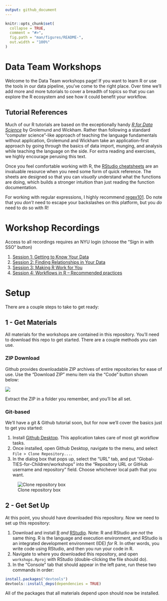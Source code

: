 ```yaml
---
output: github_document
---
```


<!-- README.md is generated from README.Rmd. Please edit that file -->

```r
knitr::opts_chunk$set(
  collapse = TRUE,
  comment = "#>",
  fig.path = "man/figures/README-",
  out.width = "100%"
)
```

# Data Team Workshops

<!-- badges: start -->

<!-- badges: end -->

Welcome to the Data Team workshops page! If you want to learn R or use the tools in our data pipeline, you've come to the right place. Over time we'll add more and more tutorials to cover a breadth of topics so that you can explore the R ecosystem and see how it could benefit your workflow.

## Tutorial References

Much of our R tutorials are based on the exceptionally handy [*R for Data Science*](https://r4ds.had.co.nz/) by Grolemund and Wickham. Rather than following a standard "computer science"-like approach of teaching the language fundamentals without application, Grolemund and Wickham take an application-first approach by going through the basics of data import, munging, and analysis while teaching the language on the side. For extra reading and exercises, we highly encourage perusing this text.

Once you feel comfortable working with R, the [RStudio cheatsheets](https://rstudio.com/resources/cheatsheets/) are an invaluable resource when you need some form of quick reference. The sheets are designed so that you can *visually* understand what the functions are doing, which builds a stronger intuition than just reading the function documentation.

For working with regular expressions, I highly recommend [regex101](https://regex101.com). Do note that you *don't* need to escape your backslashes on this platform, but you *do* need to do so with R!

# Workshop Recordings

Access to all recordings requires an NYU login (choose the "Sign in with SSO" button)

1.  [Session 1: Getting to Know Your Data](https://nyu.zoom.us/rec/share/VLku7fo5upo3bVs8xdS8K92Q2UPwzrfzCHUxVGPCJh6XZtQqLGlElp2H4aUvEQr3.NghErP0lw2NxupVV)
2.  [Session 2: Finding Relationships in Your Data](https://nyu.zoom.us/rec/share/zSF42XLuzubrBt9fwP2sMPriZvSAp9uq4hU5Qdc1CZI6TjZ6Vu7Cle-Id1Pny54r.cO3UymskhDJVXyWr)
3.  [Session 3: Making R Work for You](https://nyu.zoom.us/rec/share/55nw_SkaeuhaCXAtZSNbCemnwi9trTvgKLiSKNjaoEew8Qb7mb3UTwKE6eT7rRyg.sg0ApiMqrMhP7B_D)
4.  [Session 4: Workflows in R -- Recommended practices](https://nyu.zoom.us/rec/share/w1QiqFhfCjfSkPvrUjobg4_1xERFT3_v6FO9RjvggmfNzdjbG-TTpWYZtKfJvRD4.NHpuJlT-HIR-qihP)

# Setup

There are a couple steps to take to get ready:

## 1 - Get Materials

All materials for the workshops are contained in this repository. You'll need to download this repo to get started. There are a couple methods you can use.

### ZIP Download

Github provides downloadable ZIP archives of entire repositories for ease of use. Use the "Download ZIP" menu item via the "Code" button shown below:

![](man/figures/github-download-zip.png)

Extract the ZIP in a folder you remember, and you'll be all set.

### Git-based

We'll have a git & Github tutorial soon, but for now we'll cover the basics just to get you started:

1.  Install [Github Desktop](https://desktop.github.com/). This application takes care of most git workflow tasks.
2.  Once installed, open Github Desktop, navigate to the menu, and select `File > Clone Repository...`.
3.  In the dialog box that pops up, select the "URL" tab, and put "Global-TIES-for-Children/workshops" into the "Repository URL or GitHub username and repository" field. Choose whichever local path that you want.

![Clone repository box](man/figures/clone-repository.png)

## 2 - Get Set Up

At this point, you should have downloaded this repository. Now we need to set up this repository:

1.  Download and install [R](https://cran.r-project.org/) *and* [RStudio](https://rstudio.com/). Note: R and RStudio are *not* the same thing. R is the language and execution environment, and RStudio is an integrated development environment (IDE) *for* R. In other words, you write code using RStudio, and then you run your code in R.
2.  Navigate to where you downloaded this repository, and open `workshops.Rproj` with RStudio (double-clicking the file should do).
3.  In the "Console" tab that should appear in the left pane, run these two commands in order:

```r
install.packages("devtools")
devtools::install_deps(dependencies = TRUE)
```

All of the packages that all materials depend upon should now be installed.
